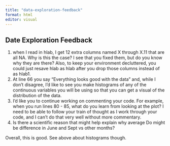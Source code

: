 ```yaml
---
title: "data-exploration-feedback"
format: html
editor: visual
---
```


## Date Exploration Feedback

1.  when I read in hlab, I get 12 extra columns named X through X.11 that are all NA. Why is this the case? I see that you fixed them, but do you know why they are there? Also, to keep your environment decluttered, you could just resave hlab as hlab after you drop those columns instead of as hlab1.
2.  At line 66 you say "Everything looks good with the data" and, while I don't disagree, I'd like to see you make histograms of any of the continuous variables you will be using so that you can get a visual of the distribution of the data.
3.  I'd like you to continue working on commenting your code. For example, when you run lines 80 - 85, what do you learn from looking at the plot? I need to be able to follow your train of thought as I work through your code, and I can't do that very well without more commentary.
4.  Is there a scientific reason that might help explain why average Do might be difference in June and Sept vs other months?

Overall, this is good. See above about histograms though.
